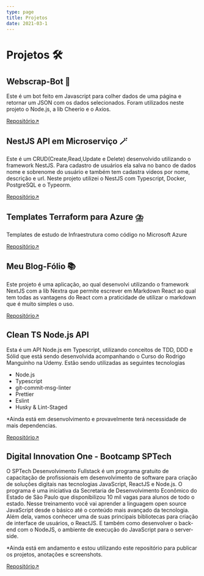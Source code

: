 ```yaml
---
type: page
title: Projetos
date: 2021-03-1
---
```


# Projetos 🛠️

## Webscrap-Bot 🤖

Este é um bot feito em Javascript para colher dados de uma página e retornar
um JSON com os dados selecionados.
Foram utilizados neste projeto o Node.js, a lib Cheerio e o Axios.

[Repositório↗](https://github.com/crislerwintler/webscrap-bot)

## NestJS API em Microserviço 🪄

Este é um CRUD(Create,Read,Update e Delete) desenvolvido utilizando o framework NestJS.
Para cadastro de usuários ela salva no banco de dados nome e sobrenome do usuário e também tem
cadastra videos por nome, descrição e url.
Neste projeto utilizei o NestJS com Typescript, Docker, PostgreSQL e o Typeorm.

[Repositório↗](https://github.com/crislerwintler/microservice-nestjs-api)

## Templates Terraform para Azure ⛈️

Templates de estudo de Infraestrutura como código no Microsoft Azure

[Repositório↗](https://github.com/crislerwintler/Terraform-Azure)

## Meu Blog-Fólio 📚

Este projeto é uma aplicação, ao qual desenvolvi utilizando o framework NextJS com a lib Nextra
que permite escrever em Markdown React ao qual tem todas as vantagens do React com a praticidade
de utilizar o markdown que é muito simples o uso.

[Repositório↗](https://github.com/crislerwin/my-portfolio-page)

## Clean TS Node.js API

Esta é um API Node.js em Typescript, utilizando conceitos de TDD, DDD e Sólid que está sendo
desenvolvida acompanhando o Curso do Rodrigo Manguinho na Udemy.
Estão sendo utilizadas as seguintes tecnologias

- Node.js
- Typescript
- git-commit-msg-linter
- Prettier
- Eslint
- Husky & Lint-Staged

\*Ainda está em desenvolvimento e provavelmente terá necessidade de mais dependencias.

[Repositório↗](https://github.com/crislerwin/typescript-clean-api)

## Digital Innovation One - Bootcamp SPTech

O SPTech Desenvolvimento Fullstack é um programa gratuito de capacitação de profissionais em desenvolvimento de software
para criação de soluções digitais nas tecnologias JavaScript, ReactJS e Node.js.
O programa é uma iniciativa da Secretaria de Desenvolvimento Econômico do Estado de São Paulo que disponibilizou 10 mil vagas para alunos de todo o estado.
Nesse treinamento você vai aprender a linguagem open source JavaScript desde o básico até o conteúdo mais avançado da tecnologia.
Além dela, vamos conhecer uma de suas principais bibliotecas para criação de interface de usuários, o ReactJS.
E também como desenvolver o back-end com o NodeJS,
o ambiente de execução do JavaScript para o server-side.

\*Ainda está em andamento e estou utilizando este repositório para publicar os projetos, anotações e screenshots.

[Repositório↗](https://github.com/crislerwin/dio-sptech_bootcamp)
